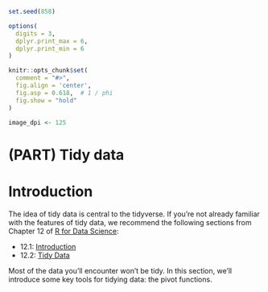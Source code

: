```r
set.seed(858)

options(
  digits = 3,
  dplyr.print_max = 6,
  dplyr.print_min = 6
)

knitr::opts_chunk$set(
  comment = "#>",
  fig.align = 'center',
  fig.asp = 0.618,  # 1 / phi
  fig.show = "hold"
)

image_dpi <- 125
```

# (PART) Tidy data {-} 

# Introduction 

The idea of tidy data is central to the tidyverse. If you're not already familiar with the features of tidy data, we recommend the following sections from Chapter 12 of [R for Data Science](https://r4ds.had.co.nz/tidy-data.html): 

* 12.1: [Introduction](https://r4ds.had.co.nz/tidy-data.html#introduction-6)
* 12.2: [Tidy Data](https://r4ds.had.co.nz/tidy-data.html#tidy-data-1)

Most of the data you'll encounter won't be tidy. In this section, we'll introduce some key tools for tidying data: the pivot functions. 
